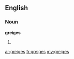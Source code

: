 ==English==

===Noun===
'''greiges'''

# {{plural of|greige}}

[[ar:greiges]]
[[fr:greiges]]
[[my:greiges]]